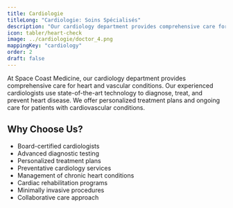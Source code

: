 ```yaml
---
title: Cardiologie
titleLong: "Cardiologie: Soins Spécialisés"
description: "Our cardiology department provides comprehensive care for heart and vascular conditions."
icon: tabler/heart-check
image: ../cardiologie/doctor_4.png
mappingKey: "cardiology"
order: 2
draft: false
---
```


At Space Coast Medicine, our cardiology department provides comprehensive care for heart and vascular conditions. Our experienced cardiologists use state-of-the-art technology to diagnose, treat, and prevent heart disease. We offer personalized treatment plans and ongoing care for patients with cardiovascular conditions.

## Why Choose Us?

- Board-certified cardiologists
- Advanced diagnostic testing
- Personalized treatment plans
- Preventative cardiology services
- Management of chronic heart conditions
- Cardiac rehabilitation programs
- Minimally invasive procedures
- Collaborative care approach
